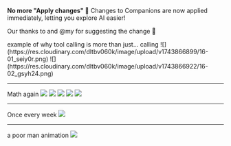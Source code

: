 

<ReleaseVideo src="https://res.cloudinary.com/dltbv060k/video/upload/v1742050489/19-01_yptxlv.mp4"/>

**No more "Apply changes" 🫳** Changes to Companions are now applied immediately, letting you explore AI easier! 

Our thanks to <ReleaseUser name="hai"/> and @my for suggesting the change 🙇

<ReleaseBuild>
example of why tool calling is more than just... calling
![](https://res.cloudinary.com/dltbv060k/image/upload/v1743866899/16-01_seiy0r.png)
![](https://res.cloudinary.com/dltbv060k/image/upload/v1743866922/16-02_gsyh24.png)

---

Math again
![](https://res.cloudinary.com/dltbv060k/image/upload/v1743866877/17-01_jlmgac.png)
![](https://res.cloudinary.com/dltbv060k/image/upload/v1743866889/17-02_w1uvkv.png)
![](https://res.cloudinary.com/dltbv060k/image/upload/v1743866880/17-03_ru11lh.png)
![](https://res.cloudinary.com/dltbv060k/image/upload/v1743866892/17-04_jhyisj.png)
![](https://res.cloudinary.com/dltbv060k/image/upload/v1743866895/17-05_br6rpo.png)

---
Once every week
![](https://res.cloudinary.com/dltbv060k/image/upload/v1743866884/18-01_riajvu.png)

---
a poor man animation
![](https://res.cloudinary.com/dltbv060k/image/upload/v1743866883/19-01_llasas.png)

</ReleaseBuild>